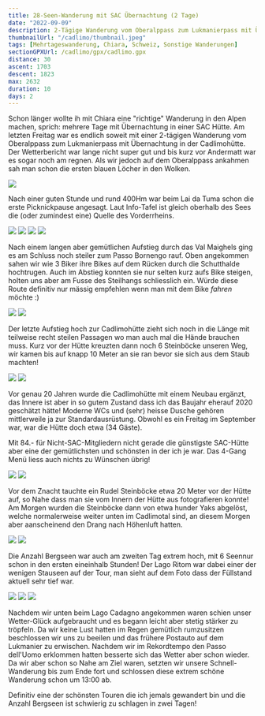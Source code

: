 ```yaml
---
title: 28-Seen-Wanderung mit SAC Übernachtung (2 Tage)
date: "2022-09-09"
description: 2-Tägige Wanderung vom Oberalppass zum Lukmanierpass mit Übernachtung in der Cadlimohütte mit 28 Seen am Weg.
thumbnailUrl: "/cadlimo/thumbnail.jpeg"
tags: [Mehrtageswanderung, Chiara, Schweiz, Sonstige Wanderungen]
sectionGPXUrl: /cadlimo/gpx/cadlimo.gpx
distance: 30
ascent: 1703
descent: 1823
max: 2632
duration: 10
days: 2
---
```


Schon länger wollte ih mit Chiara eine "richtige" Wanderung in den Alpen machen, sprich: mehrere Tage mit Übernachtung in einer SAC Hütte. Am letzten Freitag war es endlich soweit mit einer 2-tägigen Wanderung vom Oberalppass zum Lukmanierpass mit Übernachtung in der Cadlimohütte.
Der Wetterbericht war lange nicht super gut und bis kurz vor Andermatt war es sogar noch am regnen. Als wir jedoch auf dem Oberalppass ankahmen sah man schon die ersten blauen Löcher in den Wolken.

<Img
	src="/cadlimo/1.jpeg"
	d="See #1 (Oberalpsee): Start auf 2044 M.ü.M. auf dem Oberalppass"
/>

Nach einer guten Stunde und rund 400Hm war beim Lai da Tuma schon die erste Picknickpause angesagt. Laut Info-Tafel ist gleich oberhalb des Sees die (oder zumindest eine) Quelle des Vorderrheins.

<Img
	src="/cadlimo/2.jpeg"
	d="Seen #2 & 3 (Lai da Tuma), eine der Quellen des Rheins"
/>
<Img src="/cadlimo/3.jpeg" d="Ausfluss des Lai da Tuma" />
<Img src="/cadlimo/4.jpeg" d="See #4 (namenslos)" />
<Img src="/cadlimo/5.jpeg" d="See #7 (Lai Carin)" />

Nach einem langen aber gemütlichen Aufstieg durch das Val Maighels ging es am Schluss noch steiler zum Passo Bornengo rauf. Oben angekommen sahen wir wie 3 Biker ihre Bikes auf dem Rücken durch die Schutthalde hochtrugen. Auch im Abstieg konnten sie nur selten kurz aufs Bike steigen, holten uns aber am Fusse des Steilhangs schliesslich ein. Würde diese Route definitiv nur mässig empfehlen wenn man mit dem Bike _fahren_ möchte :)

<Img
	src="/cadlimo/6.jpeg"
	d="See #11 (namenslos), kurz vor dem Passo Bornengo"
/>
<Img
	src="/cadlimo/7.jpeg"
	d="Im (sehr steilen) Abstieg von 3 Bikern überholt"
/>

Der letzte Aufstieg hoch zur Cadlimohütte zieht sich noch in die Länge mit teilweise recht steilen Passagen wo man auch mal die Hände brauchen muss. Kurz vor der Hütte kreuzten dann noch 6 Steinböcke unseren Weg, wir kamen bis auf knapp 10 Meter an sie ran bevor sie sich aus dem Staub machten!

<Img src="/cadlimo/8.jpeg" d="6 Steinböcke im Aufstieg zur Cadlimohütte" />
<Img src="/cadlimo/9.jpeg" d="See #16 (namenslos) kurz vor der Cadlimohütte" />

Vor genau 20 Jahren wurde die Cadlimohütte mit einem Neubau ergänzt, das Innere ist aber in so gutem Zustand dass ich das Baujahr eherauf 2020 geschätzt hätte! Moderne WCs und (sehr) heisse Dusche gehören mittlerweile ja zur Standardausrüstung. Obwohl es ein Freitag im September war, war die Hütte doch etwa (34 Gäste).

Mit 84.- für Nicht-SAC-Mitgliedern nicht gerade die günstigste SAC-Hütte aber eine der gemütlichsten und schönsten in der ich je war. Das 4-Gang Menü liess auch nichts zu Wünschen übrig!

<Img src="/cadlimo/10.jpeg" d="See #17 ('Badesee') bei der Cadlimohütte" />
<Img src="/cadlimo/11.jpeg" d="Entspannen vor der Cadlimohütte" />

Vor dem Znacht tauchte ein Rudel Steinböcke etwa 20 Meter vor der Hütte auf, so Nahe dass man sie vom Innern der Hütte aus fotografieren konnte! Am Morgen wurden die Steinböcke dann von etwa hunder Yaks abgelöst, welche normalerweise weiter unten im Cadlimotal sind, an diesem Morgen aber aanscheinend den Drang nach Höhenluft hatten.

<Img
	src="/cadlimo/12.jpeg"
	d="Mehr Steinböcke, Foto aus dem innern der Hütte aufgenommen!"
/>
<Img
	src="/cadlimo/13.jpeg"
	d="Zwei von ca. hundert Yaks die sich am Morgen vor der Hütte tummelten"
/>

Die Anzahl Bergseen war auch am zweiten Tag extrem hoch, mit 6 Seennur schon in den ersten eineinhalb Stunden! Der Lago Ritom war dabei einer der wenigen Stauseen auf der Tour, man sieht auf dem Foto dass der Füllstand aktuell sehr tief war.

<Img
	src="/cadlimo/14.jpeg"
	d="Seen #19, #20, #22 (Laghetto di Taneda, Lago di Tom, Lago Ritom)"
/>
<Img
	src="/cadlimo/15.jpeg"
	d="See #21 (2. Laghetto di Taneda) mit Sicht über die Leventina hinweg"
/>
<Img src="/cadlimo/16.jpeg" d="Blick über die Leventina hinweg." />

Nachdem wir unten beim Lago Cadagno angekommen waren schien unser Wetter-Glück aufgebraucht und es begann leicht aber stetig stärker zu tröpfeln. Da wir keine Lust hatten im Regen gemütlich rumzusitzen beschlossen wir uns zu beeilen und das frühere Postauto auf dem Lukmanier zu erwischen. Nachdem wir im Rekordtempo den Passo dell'Uomo erklommen hatten besserte sich das Wetter aber schon wieder. Da wir aber schon so Nahe am Ziel waren, setzten wir unsere Schnell-Wanderung bis zum Ende fort und schlossen diese extrem schöne Wanderung schon um 13:00 ab.

Definitiv eine der schönsten Touren die ich jemals gewandert bin und die Anzahl Bergseen ist schwierig zu schlagen in zwei Tagen!
